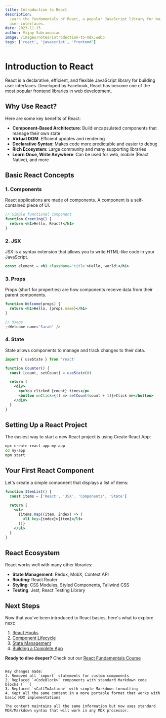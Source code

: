 ```yaml
---
title: Introduction to React
description:
  Learn the fundamentals of React, a popular JavaScript library for building
  user interfaces.
date: 2023-11-15
author: Vijay Subramanian
image: /images/notes/introduction-to-mdx.webp
tags: ['react', 'javascript', 'frontend']
---
```


# Introduction to React

React is a declarative, efficient, and flexible JavaScript library for building
user interfaces. Developed by Facebook, React has become one of the most popular
frontend libraries in web development.

## Why Use React?

Here are some key benefits of React:

- **Component-Based Architecture**: Build encapsulated components that manage
  their own state
- **Virtual DOM**: Efficient updates and rendering
- **Declarative Syntax**: Makes code more predictable and easier to debug
- **Rich Ecosystem**: Large community and many supporting libraries
- **Learn Once, Write Anywhere**: Can be used for web, mobile (React Native),
  and more

## Basic React Concepts

### 1. Components

React applications are made of components. A component is a self-contained piece
of UI.

```jsx
// Simple functional component
function Greeting() {
  return <h1>Hello, React!</h1>
}
```

### 2. JSX

JSX is a syntax extension that allows you to write HTML-like code in your
JavaScript.

```jsx
const element = <h1 className='title'>Hello, world!</h1>
```

### 3. Props

Props (short for properties) are how components receive data from their parent
components.

```jsx
function Welcome(props) {
  return <h1>Hello, {props.name}</h1>
}

// Usage
;<Welcome name='Sarah' />
```

### 4. State

State allows components to manage and track changes to their data.

```jsx
import { useState } from 'react'

function Counter() {
  const [count, setCount] = useState(0)

  return (
    <div>
      <p>You clicked {count} times</p>
      <button onClick={() => setCount(count + 1)}>Click me</button>
    </div>
  )
}
```

## Setting Up a React Project

The easiest way to start a new React project is using Create React App:

```bash
npx create-react-app my-app
cd my-app
npm start
```

## Your First React Component

Let's create a simple component that displays a list of items:

```jsx
function ItemList() {
  const items = ['React', 'JSX', 'Components', 'State']

  return (
    <ul>
      {items.map((item, index) => (
        <li key={index}>{item}</li>
      ))}
    </ul>
  )
}
```

## React Ecosystem

React works well with many other libraries:

- **State Management**: Redux, MobX, Context API
- **Routing**: React Router
- **Styling**: CSS Modules, Styled Components, Tailwind CSS
- **Testing**: Jest, React Testing Library

## Next Steps

Now that you've been introduced to React basics, here's what to explore next:

1. [React Hooks](/guides/react-hooks)
2. [Component Lifecycle](/guides/component-lifecycle)
3. [State Management](/guides/state-management)
4. [Building a Complete App](/tutorials/build-a-react-app)

**Ready to dive deeper?** Check out our
[React Fundamentals Course](/courses/react-fundamentals)

````

Key changes made:
1. Removed all `import` statements for custom components
2. Replaced `<CodeBlock>` components with standard Markdown code blocks (```)
3. Replaced `<CallToAction>` with simple Markdown formatting
4. Kept all the same content in a more portable format that works with basic MDX implementations

The content maintains all the same information but now uses standard MDX/Markdown syntax that will work in any MDX processor.
````
